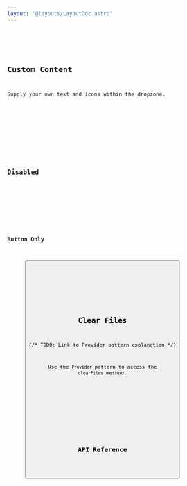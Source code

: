 ```yaml
---
layout: '@layouts/LayoutDoc.astro'
---
```








<Preview client:load>
	<Fragment slot="preview">
		<Default client:visible />
	</Fragment>
	<Fragment slot="code">
		<Code code={DefaultRaw} lang="svelte" />
	</Fragment>
</Preview>

## Custom Content

Supply your own text and icons within the dropzone.

<Preview client:load>
	<Fragment slot="preview">
		<CustomContent client:visible />
	</Fragment>
	<Fragment slot="code">
		<Code code={CustomContentRaw} lang="svelte" />
	</Fragment>
</Preview>

## Disabled

<Preview client:load>
	<Fragment slot="preview">
		<Disabled client:visible />
	</Fragment>
	<Fragment slot="code">
		<Code code={DisabledRaw} lang="svelte" />
	</Fragment>
</Preview>

## Button Only

<Preview client:load>
	<Fragment slot="preview">
		<Button client:visible />
	</Fragment>
	<Fragment slot="code">
		<Code code={ButtonRaw} lang="svelte" />
	</Fragment>
</Preview>

## Clear Files

{/* TODO: Link to Provider pattern explanation */}

Use the `Provider` pattern to access the `clearFiles` method.

<Preview client:load>
	<Fragment slot="preview">
		<ClearFiles client:visible />
	</Fragment>
	<Fragment slot="code">
		<Code code={ClearFilesRaw} lang="svelte" />
	</Fragment>
</Preview>

## API Reference

<ApiTable />
